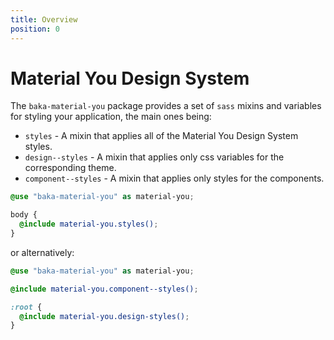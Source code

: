 ```yaml
---
title: Overview
position: 0
---
```


# Material You Design System

The `baka-material-you` package provides a set of `sass` mixins and variables for styling your application, the main ones being:

- `styles` - A mixin that applies all of the Material You Design System styles.
- `design--styles` - A mixin that applies only css variables for the corresponding theme.
- `component--styles` - A mixin that applies only styles for the components.

```scss
@use "baka-material-you" as material-you;

body {
  @include material-you.styles();
}
```

or alternatively:

```scss
@use "baka-material-you" as material-you;

@include material-you.component--styles();

:root {
  @include material-you.design-styles();
}
```